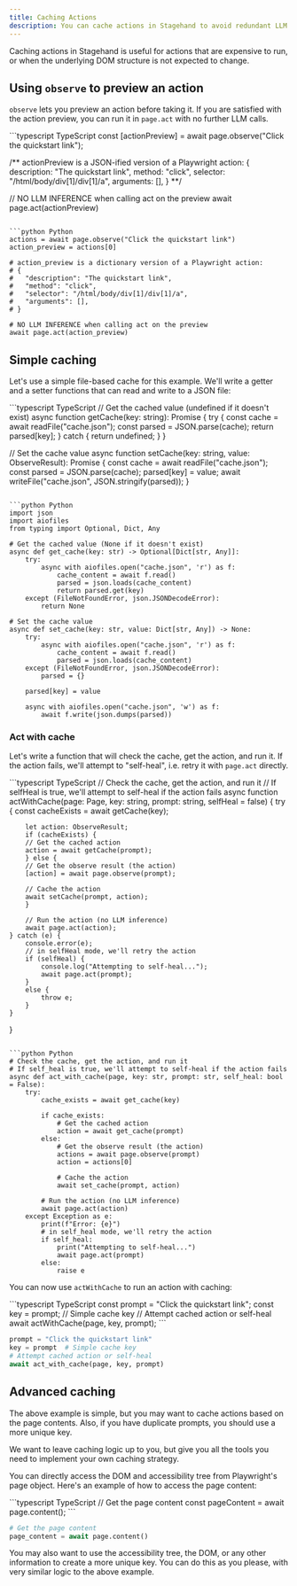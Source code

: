 ```yaml
---
title: Caching Actions
description: You can cache actions in Stagehand to avoid redundant LLM calls.
---
```


Caching actions in Stagehand is useful for actions that are expensive to run, or when the underlying DOM structure is not expected to change.

## Using `observe` to preview an action
`observe` lets you preview an action before taking it. If you are satisfied with the action preview, you can run it in `page.act` with no further LLM calls.

<CodeGroup>
```typescript TypeScript
const [actionPreview] = await page.observe("Click the quickstart link");

/** actionPreview is a JSON-ified version of a Playwright action:
{
	description: "The quickstart link",
	method: "click",
	selector: "/html/body/div[1]/div[1]/a",
	arguments: [],
}
**/

// NO LLM INFERENCE when calling act on the preview
await page.act(actionPreview)
```

```python Python
actions = await page.observe("Click the quickstart link")
action_preview = actions[0]

# action_preview is a dictionary version of a Playwright action:
# {
#	"description": "The quickstart link",
#	"method": "click",
#	"selector": "/html/body/div[1]/div[1]/a",
#	"arguments": [],
# }

# NO LLM INFERENCE when calling act on the preview
await page.act(action_preview)
```
</CodeGroup>

## Simple caching

Let's use a simple file-based cache for this example. We'll write a getter and a setter functions that can read and write to a JSON file:

<CodeGroup>
```typescript TypeScript
// Get the cached value (undefined if it doesn't exist)
async function getCache(key: string): Promise<ObserveResult | undefined> {
  try {
    const cache = await readFile("cache.json");
    const parsed = JSON.parse(cache);
    return parsed[key];
  } catch {
    return undefined;
  }
}

// Set the cache value
async function setCache(key: string, value: ObserveResult): Promise<void> {
  const cache = await readFile("cache.json");
  const parsed = JSON.parse(cache);
  parsed[key] = value;
  await writeFile("cache.json", JSON.stringify(parsed));
}
```

```python Python
import json
import aiofiles
from typing import Optional, Dict, Any

# Get the cached value (None if it doesn't exist)
async def get_cache(key: str) -> Optional[Dict[str, Any]]:
    try:
        async with aiofiles.open("cache.json", 'r') as f:
            cache_content = await f.read()
            parsed = json.loads(cache_content)
            return parsed.get(key)
    except (FileNotFoundError, json.JSONDecodeError):
        return None

# Set the cache value
async def set_cache(key: str, value: Dict[str, Any]) -> None:
    try:
        async with aiofiles.open("cache.json", 'r') as f:
            cache_content = await f.read()
            parsed = json.loads(cache_content)
    except (FileNotFoundError, json.JSONDecodeError):
        parsed = {}
    
    parsed[key] = value
    
    async with aiofiles.open("cache.json", 'w') as f:
        await f.write(json.dumps(parsed))
```
</CodeGroup>

### Act with cache
Let's write a function that will check the cache, get the action, and run it. If the action fails, we'll attempt to "self-heal", i.e. retry it with `page.act` directly.

<CodeGroup>
```typescript TypeScript
// Check the cache, get the action, and run it
// If selfHeal is true, we'll attempt to self-heal if the action fails
async function actWithCache(page: Page, key: string, prompt: string, selfHeal = false) {
	try {
		const cacheExists = await getCache(key);

		let action: ObserveResult;
		if (cacheExists) {
		// Get the cached action
		action = await getCache(prompt);
		} else {
		// Get the observe result (the action)
		[action] = await page.observe(prompt);

		// Cache the action
		await setCache(prompt, action);
		}

		// Run the action (no LLM inference)
		await page.act(action);
	} catch (e) {
		console.error(e);
		// in selfHeal mode, we'll retry the action
		if (selfHeal) {
			console.log("Attempting to self-heal...");
			await page.act(prompt);
		}
		else {
			throw e;
		}
	}
}
```

```python Python
# Check the cache, get the action, and run it
# If self_heal is true, we'll attempt to self-heal if the action fails
async def act_with_cache(page, key: str, prompt: str, self_heal: bool = False):
    try:
        cache_exists = await get_cache(key)

        if cache_exists:
            # Get the cached action
            action = await get_cache(prompt)
        else:
            # Get the observe result (the action)
            actions = await page.observe(prompt)
            action = actions[0]

            # Cache the action
            await set_cache(prompt, action)

        # Run the action (no LLM inference)
        await page.act(action)
    except Exception as e:
        print(f"Error: {e}")
        # in self_heal mode, we'll retry the action
        if self_heal:
            print("Attempting to self-heal...")
            await page.act(prompt)
        else:
            raise e
```
</CodeGroup>

You can now use `actWithCache` to run an action with caching:

<CodeGroup>
```typescript TypeScript
const prompt = "Click the quickstart link";
const key = prompt; // Simple cache key
// Attempt cached action or self-heal
await actWithCache(page, key, prompt);
```

```python Python
prompt = "Click the quickstart link"
key = prompt  # Simple cache key
# Attempt cached action or self-heal
await act_with_cache(page, key, prompt)
```
</CodeGroup>

## Advanced caching

The above example is simple, but you may want to cache actions based on the page contents. Also, if you have duplicate prompts, you should use a more unique key.

We want to leave caching logic up to you, but give you all the tools you need to implement your own caching strategy.

You can directly access the DOM and accessibility tree from Playwright's page object. Here's an example of how to access the page content:

<CodeGroup>
```typescript TypeScript
// Get the page content
const pageContent = await page.content();
```

```python Python
# Get the page content
page_content = await page.content()
```
</CodeGroup>

You may also want to use the accessibility tree, the DOM, or any other information to create a more unique key. You can do this as you please, with very similar logic to the above example.
